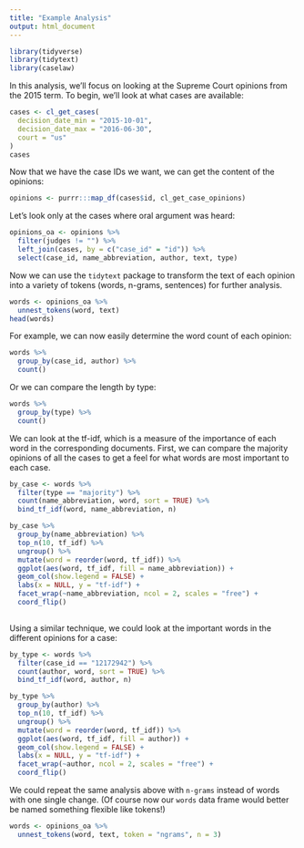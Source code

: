 ```yaml
---
title: "Example Analysis"
output: html_document
---
```


```r
library(tidyverse)
library(tidytext)
library(caselaw)
```

In this analysis, we'll focus on looking at the Supreme Court opinions from the 2015 term. To begin, we'll look at what cases are available:

```r
cases <- cl_get_cases(
  decision_date_min = "2015-10-01",
  decision_date_max = "2016-06-30",
  court = "us"
)
cases
```

Now that we have the case IDs we want, we can get the content of the opinions:

```r
opinions <- purrr:::map_df(cases$id, cl_get_case_opinions)
```

Let's look only at the cases where oral argument was heard:

```r
opinions_oa <- opinions %>% 
  filter(judges != "") %>% 
  left_join(cases, by = c("case_id" = "id")) %>% 
  select(case_id, name_abbreviation, author, text, type)
```
Now we can use the `tidytext` package to transform the text of each opinion into a variety of tokens (words, n-grams, sentences) for further analysis.

```r
words <- opinions_oa %>% 
  unnest_tokens(word, text)
head(words)
```

For example, we can now easily determine the word count of each opinion:

```r
words %>% 
  group_by(case_id, author) %>% 
  count()
```
Or we can compare the length by type:

```r
words %>% 
  group_by(type) %>% 
  count()
```

We can look at the tf-idf, which is a measure of the importance of each word in the corresponding documents. First, we can compare the majority opinions of all the cases to get a feel for what words are most important to each case.

```r
by_case <- words %>% 
  filter(type == "majority") %>% 
  count(name_abbreviation, word, sort = TRUE) %>% 
  bind_tf_idf(word, name_abbreviation, n)

by_case %>% 
  group_by(name_abbreviation) %>% 
  top_n(10, tf_idf) %>% 
  ungroup() %>%
  mutate(word = reorder(word, tf_idf)) %>%
  ggplot(aes(word, tf_idf, fill = name_abbreviation)) +
  geom_col(show.legend = FALSE) +
  labs(x = NULL, y = "tf-idf") +
  facet_wrap(~name_abbreviation, ncol = 2, scales = "free") +
  coord_flip()
  
```

Using a similar technique, we could look at the important words in the different opinions for a case:

```r
by_type <- words %>% 
  filter(case_id == "12172942") %>% 
  count(author, word, sort = TRUE) %>% 
  bind_tf_idf(word, author, n)

by_type %>% 
  group_by(author) %>% 
  top_n(10, tf_idf) %>% 
  ungroup() %>%
  mutate(word = reorder(word, tf_idf)) %>%
  ggplot(aes(word, tf_idf, fill = author)) +
  geom_col(show.legend = FALSE) +
  labs(x = NULL, y = "tf-idf") +
  facet_wrap(~author, ncol = 2, scales = "free") +
  coord_flip()
```

We could repeat the same analysis above with `n-grams` instead of words with one single change. (Of course now our `words` data frame would better be named something flexible like tokens!)

```r
words <- opinions_oa %>% 
  unnest_tokens(word, text, token = "ngrams", n = 3)
```


